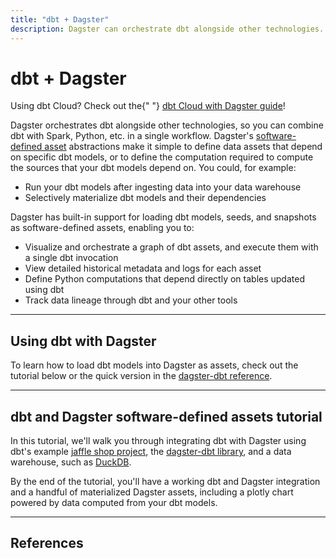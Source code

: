 ```yaml
---
title: "dbt + Dagster"
description: Dagster can orchestrate dbt alongside other technologies.
---
```


# dbt + Dagster

<Note>
  Using dbt Cloud? Check out the{" "}
  <a href="/integrations/dbt-cloud">dbt Cloud with Dagster guide</a>!
</Note>

Dagster orchestrates dbt alongside other technologies, so you can combine dbt with Spark, Python, etc. in a single workflow. Dagster's [software-defined asset](/concepts/assets/software-defined-assets) abstractions make it simple to define data assets that depend on specific dbt models, or to define the computation required to compute the sources that your dbt models depend on. You could, for example:

- Run your dbt models after ingesting data into your data warehouse
- Selectively materialize dbt models and their dependencies

Dagster has built-in support for loading dbt models, seeds, and snapshots as software-defined assets, enabling you to:

- Visualize and orchestrate a graph of dbt assets, and execute them with a single dbt invocation
- View detailed historical metadata and logs for each asset
- Define Python computations that depend directly on tables updated using dbt
- Track data lineage through dbt and your other tools

---

## Using dbt with Dagster

<DbtModelAssetExplanation />

To learn how to load dbt models into Dagster as assets, check out the tutorial below or the quick version in the [dagster-dbt reference](/integrations/dbt/reference#loading-dbt-models-from-a-dbt-project).

---

## dbt and Dagster software-defined assets tutorial

In this tutorial, we'll walk you through integrating dbt with Dagster using dbt's example [jaffle shop project](https://github.com/dbt-labs/jaffle_shop), the [dagster-dbt library](/\_apidocs/libraries/dagster-dbt), and a data warehouse, such as [DuckDB](https://duckdb.org/).

By the end of the tutorial, you'll have a working dbt and Dagster integration and a handful of materialized Dagster assets, including a plotly chart powered by data computed from your dbt models.

<ArticleList>
  <ArticleListItem
    title="Overview and prerequisites"
    href="/integrations/dbt/using-dbt-with-dagster"
  ></ArticleListItem>
  <ArticleListItem
    title="Part one: Set up a dbt project"
    href="/integrations/dbt/using-dbt-with-dagster/part-one"
  ></ArticleListItem>
  <ArticleListItem
    title="Part two: Load dbt models as Dagster assets"
    href="/integrations/dbt/using-dbt-with-dagster/part-two"
  ></ArticleListItem>
  <ArticleListItem
    title="Part three: Create and materialize upstream Dagster assets"
    href="/integrations/dbt/using-dbt-with-dagster/part-three"
  ></ArticleListItem>
  <ArticleListItem
    title="Part four: Create and materialize a downstream asset"
    href="/integrations/dbt/using-dbt-with-dagster/part-four"
  ></ArticleListItem>
</ArticleList>

---

## References

<ArticleList>
  <ArticleListItem
    title="dagster-dbt integration reference"
    href="/integrations/dbt/reference"
  ></ArticleListItem>
  <ArticleListItem
    title="dagster-dbt API reference"
    href="/\_apidocs/libraries/dagster-dbt"
  ></ArticleListItem>
</ArticleList>
